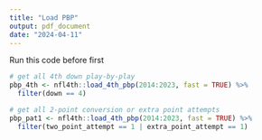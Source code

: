 ---
title: "Load PBP"
output: pdf_document
date: "2024-04-11"
---

Run this code before first 
```{r}

# get all 4th down play-by-play
pbp_4th <- nfl4th::load_4th_pbp(2014:2023, fast = TRUE) %>%
  filter(down == 4)


```



```{r}
# get all 2-point conversion or extra point attempts 
pbp_pat1 <- nfl4th::load_4th_pbp(2014:2023, fast = TRUE) %>%
  filter(two_point_attempt == 1 | extra_point_attempt == 1)

```